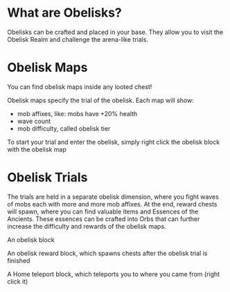 # What are Obelisks?

Obelisks can be crafted and placed in your base.
They allow you to visit the Obelisk Realm and challenge the arena-like trials.

# Obelisk Maps

You can find obelisk maps inside any looted chest!

Obelisk maps specify the trial of the obelisk. 
Each map will show:
- mob affixes, like: mobs have +20% health
- wave count
- mob difficulty, called obelisk tier

To start your trial and enter the obelisk, simply right click the obelisk block with the obelisk map

# Obelisk Trials

The trials are held in a separate obelisk dimension, where you fight waves of mobs each with more and more mob affixes.
At the end, reward chests will spawn, where you can find valuable items and Essences of the Ancients.
These essences can be crafted into Orbs that can further increase the difficulty and rewards of the obelisk maps.

An obelisk block
<ModAsset width="10%" location="ancient_obelisks:obelisk"/>

An obelisk reward block, which spawns chests after the obelisk trial is finished
<ModAsset width="10%" location="ancient_obelisks:obelisk_reward"/>

A Home teleport block, which teleports you to where you came from (right click it)
<ModAsset width="10%" location="ancient_obelisks:teleport_back"/>


